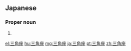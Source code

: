 ==Japanese==
{{ja-kanjitab|さん|かく|ざ|yomi=o}}

===Proper noun===
{{ja-pos|proper|さんかくざ}}

# {{altspell|lang=ja|さんかく座||[[Triangulum]]}}

[[el:三角座]]
[[hu:三角座]]
[[mg:三角座]]
[[ja:三角座]]
[[pt:三角座]]
[[zh:三角座]]